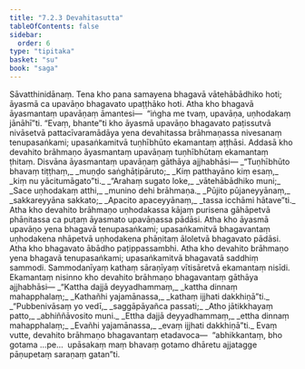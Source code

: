 ```yaml
---
title: "7.2.3 Devahitasutta"
tableOfContents: false
sidebar:
  order: 6
type: "tipitaka"
basket: "su"
book: "saga"
---
```



<DynamicBreadcrumb />

<Division number="199" book="saga" bookNo="12" page="176">

<Paragraph number="1237" book="saga">
Sāvatthinidānaṃ. Tena kho pana samayena bhagavā vātehābādhiko hoti; āyasmā ca upavāṇo bhagavato upaṭṭhāko hoti. Atha kho bhagavā āyasmantaṃ upavāṇaṃ āmantesi—  “iṅgha me tvaṃ, upavāṇa, uṇhodakaṃ jānāhī”ti. “Evaṃ, bhante”ti kho āyasmā upavāṇo bhagavato paṭissutvā nivāsetvā pattacīvaramādāya yena devahitassa brāhmaṇassa nivesanaṃ tenupasaṅkami; upasaṅkamitvā tuṇhībhūto ekamantaṃ aṭṭhāsi. Addasā kho devahito brāhmaṇo āyasmantaṃ upavāṇaṃ tuṇhībhūtaṃ ekamantaṃ ṭhitaṃ. Disvāna āyasmantaṃ upavāṇaṃ gāthāya ajjhabhāsi—
</Paragraph>

<Paragraph number="1238" type="verses" book="saga">
_“Tuṇhībhūto bhavaṃ tiṭṭhaṃ,_  
_muṇḍo saṅghāṭipāruto;_  
_Kiṃ patthayāno kiṃ esaṃ,_  
_kiṃ nu yācitumāgato”ti._  

</Paragraph>

<Paragraph number="1239" type="verses" book="saga">
_“Arahaṃ sugato loke,_  
_vātehābādhiko muni;_  
_Sace uṇhodakaṃ atthi,_  
_munino dehi brāhmaṇa._  

</Paragraph>

<Paragraph number="1240" type="verses" book="saga">
_Pūjito pūjaneyyānaṃ,_  
_sakkareyyāna sakkato;_  
_Apacito apaceyyānaṃ,_  
_tassa icchāmi hātave”ti._  

</Paragraph>

<Paragraph number="1241" book="saga">
Atha kho devahito brāhmaṇo uṇhodakassa kājaṃ purisena gāhāpetvā phāṇitassa ca puṭaṃ āyasmato upavāṇassa pādāsi. Atha kho āyasmā upavāṇo yena bhagavā tenupasaṅkami; upasaṅkamitvā bhagavantaṃ uṇhodakena nhāpetvā uṇhodakena phāṇitaṃ āloletvā bhagavato pādāsi. Atha kho bhagavato ābādho paṭippassambhi.
</Paragraph>

<Paragraph number="1242" book="saga">
Atha kho devahito brāhmaṇo yena bhagavā tenupasaṅkami; upasaṅkamitvā bhagavatā saddhiṃ sammodi. Sammodanīyaṃ kathaṃ sāraṇīyaṃ vītisāretvā ekamantaṃ nisīdi. Ekamantaṃ nisinno kho devahito brāhmaṇo bhagavantaṃ gāthāya ajjhabhāsi—
</Paragraph>

<Paragraph number="1243" type="verses" book="saga">
_“Kattha dajjā deyyadhammaṃ,_  
_kattha dinnaṃ mahapphalaṃ;_  
_Kathañhi yajamānassa,_  
_kathaṃ ijjhati dakkhiṇā”ti._  

</Paragraph>

<Paragraph number="1244" type="verses" book="saga">
_“Pubbenivāsaṃ yo vedī,_  
_saggāpāyañca passati;_  
_Atho jātikkhayaṃ patto,_  
_abhiññāvosito muni._  

</Paragraph>

<Paragraph number="1245" type="verses" book="saga">
_Ettha dajjā deyyadhammaṃ,_  
_ettha dinnaṃ mahapphalaṃ;_  
_Evañhi yajamānassa,_  
_evaṃ ijjhati dakkhiṇā”ti._  

</Paragraph>

<Paragraph number="1246" book="saga">
Evaṃ vutte, devahito brāhmaṇo bhagavantaṃ etadavoca—  “abhikkantaṃ, bho gotama …pe…  upāsakaṃ maṃ bhavaṃ gotamo dhāretu ajjatagge pāṇupetaṃ saraṇaṃ gatan”ti.
</Paragraph>
</Division>